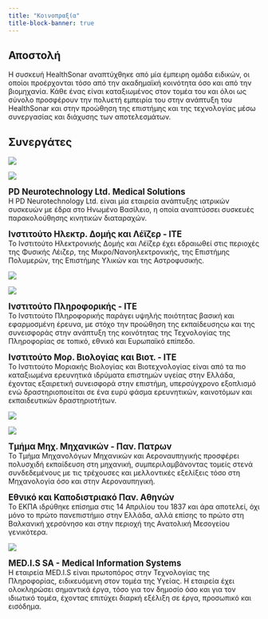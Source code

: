 ```yaml
---
title: "Κοινοπραξία"
title-block-banner: true
---
```


## Αποστολή

Η συσκευή HealthSonar αναπτύχθηκε από μία έμπειρη ομάδα ειδικών, οι οποίοι προέρχονται τόσο από την ακαδημαϊκή κοινότητα όσο και από την βιομηχανία.
Κάθε ένας είναι καταξιωμένος στον τομέα του και όλοι ως σύνολο προσφέρουν την πολυετή εμπειρία του στην ανάπτυξη του HealthSonar και στην προώθηση της επιστήμης και της τεχνολογίας μέσω συνεργασίας και διάχυσης των αποτελεσμάτων.

## Συνεργάτες

:::::{.grid}

::: {.g-col-6}
![](assets/images/consortium/pdn_logo.png){fig-alt="PDN"}
:::

::: {.g-col-6}
![](assets/images/consortium/forth_electronics_logo.png){fig-alt="FORTH Electronics"}
:::

::: {.g-col-6}
<big><b>PD Neurotechnology Ltd. Medical Solutions</b></big><br>
Η PD Neurotechnology Ltd. είναι μία εταιρεία ανάπτυξης ιατρικών συσκευών με έδρα στο Ηνωμένο Βασίλειο, η οποία αναπτύσσει συσκευές παρακολούθησης κινητικών διαταραχών.
:::

::: {.g-col-6}
<big><b>Ινστιτούτο Ηλεκτρ. Δομής και Λέϊζερ - ITE</b></big><br>
Το Ινστιτούτο Ηλεκτρονικής Δομής και Λέϊζερ έχει εδραιωθεί στις περιοχές της Φυσικής Λέιζερ, της Μικρο/Νανοηλεκτρονικής, της Επιστήμης Πολυμερών, της Επιστήμης Υλικών και της Αστροφυσικής.
:::

::: {.g-col-6}
![](assets/images/consortium/forth_computer_logo.png){fig-alt="FORTH Computer"}
:::

::: {.g-col-6}
![](assets/images/consortium/forth_biology_logo.png){fig-alt="FORTH Biology"}
:::

::: {.g-col-6}
<big><b>Ινστιτούτο Πληροφορικής - ΙΤΕ</b></big><br>
Το Ινστιτούτο Πληροφορικής παράγει υψηλής ποιότητας βασική και εφαρμοσμένη έρευνα, με στόχο την προώθηση της εκπαίδευσηςω και της συνεισφοράς στην ανάπτυξη της κοινότητας της Τεχνολογίας της Πληροφορίας σε τοπικό, εθνικό και Ευρωπαϊκό επίπεδο.
:::

::: {.g-col-6}
<big><b>Ινστιτούτο Μορ. Βιολογίας και Βιοτ. - ΙΤΕ</b></big><br>
Το Ινστιτούτο Μοριακής Βιολογίας και Βιοτεχνολογίας είναι από τα πιο καταξιωμένα ερευνητικά ιδρύματα επιστημών υγείας στην Ελλάδα, έχοντας εξαιρετική συνεισφορά στην επιστήμη, υπερσύγχρονο εξοπλισμό ενώ δραστηριοποιείται σε ένα ευρύ φάσμα ερευνητικών, καινοτόμων και εκπαιδευτικών δραστηριοτήτων.
:::

::: {.g-col-6}
![](assets/images/consortium/upatras_mechanical_logo.png){fig-alt="UPATRAS MEAD"}
:::

::: {.g-col-6}
![](assets/images/consortium/kapodistrian_university_logo.png){fig-alt="Kapodistrian"}
:::

::: {.g-col-6}
<big><b>Τμήμα Μηχ. Μηχανικών - Παν. Πατρων</b></big><br>
Το Τμήμα Μηχανολόγων Μηχανικών και Αεροναυπηγικής προσφέρει πολυσχιδή εκπαίδευση στη μηχανική, συμπεριλαμβάνοντας τομείς στενά συνδεδεμένους με τις τρέχουσες και μελλοντικές εξελίξεις τόσο στη Μηχανολογία όσο και στην Αεροναυπηγική.
:::

::: {.g-col-6}
<big><b>Εθνικό και Καποδιστριακό Παν. Αθηνών</b></big><br>
Το ΕΚΠΑ ιδρύθηκε επίσημα στις 14 Απριλίου του 1837 και άρα αποτελεί, όχι μόνο το πρώτο πανεπιστήμιο στην Ελλάδα, αλλά επίσης το πρώτο στη Βαλκανική χερσόνησο και στην περιοχή της Ανατολική Μεσογείου γενικότερα.
:::

::: {.g-col-6}
![](assets/images/consortium/medis_logo.png){fig-alt="Medis"}

<big><b>MED.I.S SA - Medical Information Systems</b></big><br>
Η εταιρεία MED.I.S είναι πρωτοπόρος στην Τεχνολογίας της Πληροφορίας, ειδικευόμενη στον τομέα της Υγείας.
Η εταιρεία έχει ολοκληρώσει σημαντικά έργα, τόσο για τον δημοσίο όσο και για τον ιδιωτικό τομέα, έχοντας επιτύχει διαρκή εξέλιξη σε έργα, προσωπικό και εισόδημα.
:::

:::::